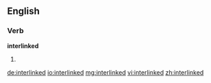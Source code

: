 ==English==

===Verb===
'''interlinked'''

# {{past of|[[interlink]]}}

[[de:interlinked]]
[[io:interlinked]]
[[mg:interlinked]]
[[vi:interlinked]]
[[zh:interlinked]]